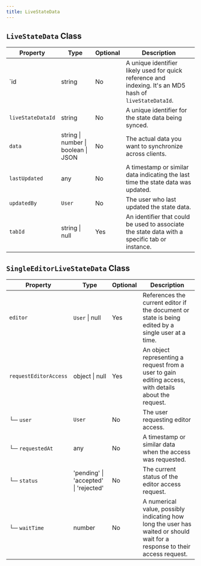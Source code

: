 ```yaml
---
title: LiveStateData
---
```



## `LiveStateData` Class

| Property         | Type                           | Optional | Description                                                                                          |
|------------------|--------------------------------|----------|------------------------------------------------------------------------------------------------------|
| `id               | string                         | No       | A unique identifier likely used for quick reference and indexing. It's an MD5 hash of `liveStateDataId`. |
| `liveStateDataId`  | string                         | No       | A unique identifier for the state data being synced.                                                 |
| `data`             | string \| number \| boolean \| JSON | No       | The actual data you want to synchronize across clients.                                               |
| `lastUpdated`      | any                            | No       | A timestamp or similar data indicating the last time the state data was updated.                     |
| `updatedBy`        | `User`                           | No       | The user who last updated the state data.                                                           |
| `tabId`            | string \| null                 | Yes      | An identifier that could be used to associate the state data with a specific tab or instance.        |

## `SingleEditorLiveStateData` Class

| Property               | Type                     | Optional | Description                                                                                                                                                   |
|------------------------|--------------------------|----------|---------------------------------------------------------------------------------------------------------------------------------------------------------------|
| `editor`                 | `User` \| null             | Yes      | References the current editor if the document or state is being edited by a single user at a time.                                                             |
| `requestEditorAccess`    | object \| null           | Yes      | An object representing a request from a user to gain editing access, with details about the request.                                                           |
| └─ `user`                | `User`                     | No       | The user requesting editor access.                                                                                                                            |
| └─ `requestedAt`        | any                      | No       | A timestamp or similar data when the access was requested.                                                                                                    |
| └─ `status`              | 'pending' \| 'accepted' \| 'rejected' | No       | The current status of the editor access request.                                                                                                               |
| └─ `waitTime`            | number                   | No       | A numerical value, possibly indicating how long the user has waited or should wait for a response to their access request.                                     |

